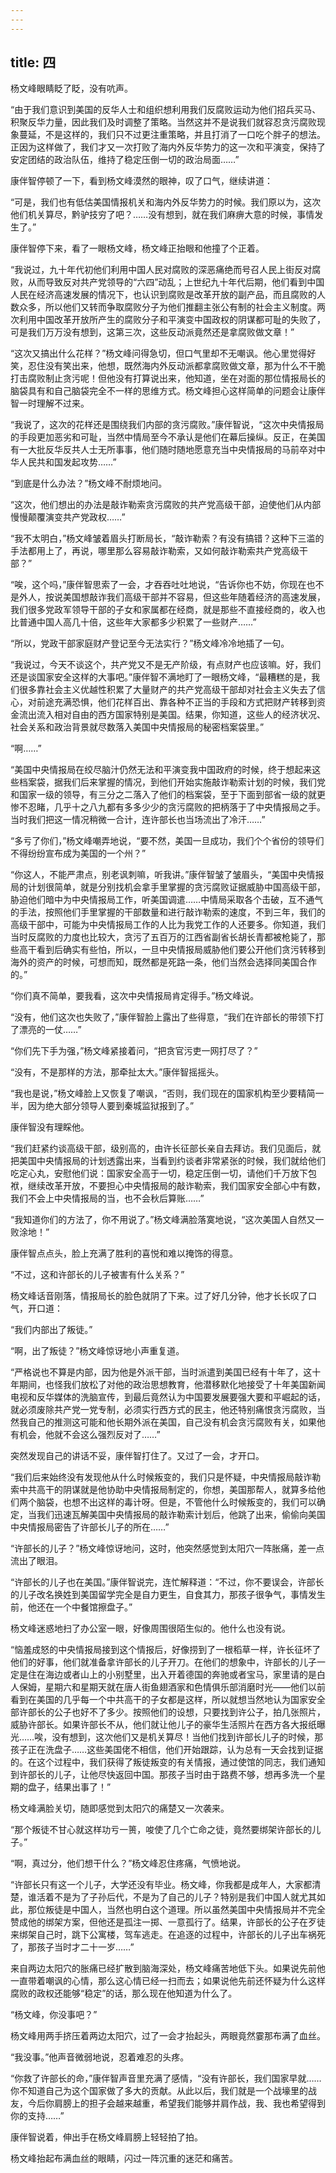```yaml
---
---
---
```

title: 四
---



杨文峰眼睛眨了眨，没有吭声。

“由于我们意识到美国的反华人士和组织想利用我们反腐败运动为他们招兵买马、积聚反华力量，因此我们及时调整了策略。当然这并不是说我们就容忍贪污腐败现象蔓延，不是这样的，我们只不过更注重策略，并且打消了一口吃个胖子的想法。正因为这样做了，我们才又一次打败了海内外反华势力的这一次和平演变，保持了安定团结的政治队伍，维持了稳定压倒一切的政治局面……”

康伴智停顿了一下，看到杨文峰漠然的眼神，叹了口气，继续讲道：

“可是，我们也有低估美国情报机关和海内外反华势力的时候。我们原以为，这次他们机关算尽，黔驴技穷了吧？……没有想到，就在我们麻痹大意的时候，事情发生了。”

康伴智停下来，看了一眼杨文峰，杨文峰正抬眼和他撞了个正着。

“我说过，九十年代初他们利用中国人民对腐败的深恶痛绝而号召人民上街反对腐败，从而导致反对共产党领导的“六四”动乱；上世纪九十年代后期，他们看到中国人民在经济高速发展的情况下，也认识到腐败是改革开放的副产品，而且腐败的人数众多，所以他们又转而争取腐败分子为他们推翻主张公有制的社会主义制度。两次利用中国改革开放所产生的腐败分子和平演变中国政权的阴谋都可耻的失败了，可是我们万万没有想到，这第三次，这些反动派竟然还是拿腐败做文章！”

“这次又搞出什么花样？”杨文峰问得急切，但口气里却不无嘲讽。他心里觉得好笑，忍住没有笑出来，他想，既然海内外反动派都拿腐败做文章，那为什么不干脆打击腐败制止贪污呢！但他没有打算说出来，他知道，坐在对面的那位情报局长的脑袋具有和自己脑袋完全不一样的思维方式。杨文峰担心这样简单的问题会让康伴智一时理解不过来。

“我说了，这次的花样还是围绕我们内部的贪污腐败。”康伴智说，“这次中央情报局的手段更加恶劣和可耻，当然中情局至今不承认是他们在幕后操纵。反正，在美国有一大批反华反共人士无所事事，他们随时随地愿意充当中央情报局的马前卒对中华人民共和国发起攻势……”

“到底是什么办法？”杨文峰不耐烦地问。

“这次，他们想出的办法是敲诈勒索贪污腐败的共产党高级干部，迫使他们从内部慢慢颠覆演变共产党政权……”

“我不太明白，”杨文峰皱着眉头打断局长，“敲诈勒索？有没有搞错？这种下三滥的手法都用上了，再说，哪里那么容易敲诈勒索，又如何敲诈勒索共产党高级干部？”

“唉，这个吗，”康伴智思索了一会，才吞吞吐吐地说，“告诉你也不妨，你现在也不是外人，按说美国想敲诈我们高级干部并不容易，但这些年随着经济的高速发展，我们很多党政军领导干部的子女和家属都在经商，就是那些不直接经商的，收入也比普通中国人高几十倍，这些年大家都多少积累了一些财产……”

“所以，党政干部家庭财产登记至今无法实行？”杨文峰冷冷地插了一句。

“我说过，今天不谈这个，共产党又不是无产阶级，有点财产也应该嘛。好，我们还是谈国家安全这样的大事吧。”康伴智不满地盯了一眼杨文峰，“最糟糕的是，我们很多靠社会主义优越性积累了大量财产的共产党高级干部却对社会主义失去了信心，对前途充满恐惧，他们花样百出、靠各种不正当的手段和方式把财产转移到资金流出流入相对自由的西方国家特别是美国。结果，你知道，这些人的经济状况、社会关系和政治背景就尽数落入美国中央情报局的秘密档案袋里。”

“啊……”

“美国中央情报局在绞尽脑汁仍然无法和平演变我中国政府的时候，终于想起来这些档案袋，据我们后来掌握的情况，到他们开始实施敲诈勒索计划的时候，我们党和国家一级的领导，有三分之二落入了他们的档案袋，至于下面到部省一级的就更惨不忍睹，几乎十之八九都有多多少少的贪污腐败的把柄落于了中央情报局之手。当时我们把这一情况稍微一合计，连许部长也当场流出了冷汗……”

“多亏了你们，”杨文峰嘲弄地说，“要不然，美国一旦成功，我们个个省份的领导们不得纷纷宣布成为美国的一个州？”

“你这人，不能严肃点，别老讽刺嘛，听我讲。”康伴智皱了皱眉头，“美国中央情报局的计划很简单，就是分别找机会拿手里掌握的贪污腐败证据威胁中国高级干部，胁迫他们暗中为中央情报局工作，听美国调遣……中情局采取各个击破，互不通气的手法，按照他们手里掌握的干部数量和进行敲诈勒索的速度，不到三年，我们的高级干部中，可能为中央情报局工作的人比为我党工作的人还要多。你知道，我们当时反腐败的力度也比较大，贪污了五百万的江西省副省长胡长青都被枪毙了，那些高干看到后确实有些怕，所以，一旦中央情报局威胁他们要公开他们贪污转移到海外的资产的时候，可想而知，既然都是死路一条，他们当然会选择同美国合作的。”

“你们真不简单，要我看，这次中央情报局肯定得手。”杨文峰说。

“没有，他们这次也失败了，”康伴智脸上露出了些得意，“我们在许部长的带领下打了漂亮的一仗……”

“你们先下手为强，”杨文峰紧接着问，“把贪官污吏一网打尽了？”

“没有，不是那样的方法，那牵扯太大。”康伴智摇摇头。

“我也是说，”杨文峰脸上又恢复了嘲讽，“否则，我们现在的国家机构至少要精简一半，因为绝大部分领导人要到秦城监狱报到了。”

康伴智没有理睬他。

“我们赶紧约谈高级干部，级别高的，由许长征部长亲自去拜访。我们见面后，就把美国中央情报局的计划透露出来，当看到约谈者非常紧张的时候，我们就给他们吃定心丸，安慰他们说：国家安全高于一切，稳定压倒一切，请他们千万放下包袱，继续改革开放，不要担心中央情报局的敲诈勒索，我们国家安全部心中有数，我们不会上中央情报局的当，也不会秋后算账……”

“我知道你们的方法了，你不用说了。”杨文峰满脸落寞地说，“这次美国人自然又一败涂地！”

康伴智点点头，脸上充满了胜利的喜悦和难以掩饰的得意。

“不过，这和许部长的儿子被害有什么关系？”

杨文峰话音刚落，情报局长的脸色就阴了下来。过了好几分钟，他才长长叹了口气，开口道：

“我们内部出了叛徒。”

“啊，出了叛徒？”杨文峰惊讶地小声重复道。

“严格说也不算是内部，因为他是外派干部，当时派遣到美国已经有十年了，这十年期间，也怪我们放松了对他的政治思想教育，他潜移默化地接受了十年美国新闻电视和反华媒体的洗脑宣传，到最后竟然认为中国要发展要强大要和平崛起的话，就必须废除共产党一党专制，必须实行西方式的民主，他还特别痛恨贪污腐败，当然我自己的推测这可能和他长期外派在美国，自己没有机会贪污腐败有关，如果他有机会，他就不会这么强烈反对了……”

突然发现自己的讲话不妥，康伴智打住了。又过了一会，才开口。

“我们后来始终没有发现他从什么时候叛变的，我们只是怀疑，中央情报局敲诈勒索中共高干的阴谋就是他协助中央情报局制定的，你想，美国那帮人，就算多给他们两个脑袋，也想不出这样的毒计呀。但是，不管他什么时候叛变的，我们可以确定，当我们迅速瓦解美国中央情报局的敲诈勒索计划后，他跳了出来，偷偷向美国中央情报局密告了许部长儿子的所在……”

“许部长的儿子？”杨文峰惊讶地问，这时，他突然感觉到太阳穴一阵胀痛，差一点流出了眼泪。

“许部长的儿子也在美国。”康伴智说完，连忙解释道：“不过，你不要误会，许部长的儿子改名换姓到美国留学完全是自力更生，自食其力，那孩子很争气，事情发生前，他还在一个中餐馆擦盘子。”

杨文峰迷惑地扫了办公室一眼，好像周围很陌生似的。他什么也没有说。

“恼羞成怒的中央情报局接到这个情报后，好像捞到了一根稻草一样，许长征坏了他们的好事，他们就准备拿许部长的儿子开刀。在他们的想象中，许部长的儿子一定是住在海边或者山上的小别墅里，出入开着德国的奔驰或者宝马，家里请的是白人保姆，星期六和星期天就在唐人街鱼翅酒家和色情俱乐部消磨时光——他们以前看到在美国的几乎每一个中共高干的子女都是这样，所以就想当然地认为国家安全部许部长的公子也好不了多少。按照他们的设想，只要找到许公子，拍几张照片，威胁许部长。如果许部长不从，他们就让他儿子的豪华生活照片在西方各大报纸曝光……唉，没有想到，这次他们又是机关算尽！当他们找到许部长儿子的时候，那孩子正在洗盘子……这些美国佬不相信，他们开始跟踪，认为总有一天会找到证据的。在这个过程中，我们获得了叛徒叛变的有关情报，通过使馆的同志，我们通知到许部长的儿子，让他尽快返回中国。那孩子当时由于路费不够，想再多洗一个星期的盘子，结果出事了！”

杨文峰满脸关切，随即感觉到太阳穴的痛楚又一次袭来。

“那个叛徒不甘心就这样功亏一篑，唆使了几个亡命之徒，竟然要绑架许部长的儿子。”

“啊，真过分，他们想干什么？”杨文峰忍住疼痛，气愤地说。

“许部长只有这一个儿子，大学还没有毕业。杨文峰，你我都是成年人，大家都清楚，谁活着不是为了子孙后代，不是为了自己的儿子？特别是我们中国人就尤其如此，那位叛徒是中国人，当然也明白这个道理。所以虽然美国中央情报局并不完全赞成他的绑架方案，但他还是孤注一掷、一意孤行了。结果，许部长的公子在歹徒来绑架自己时，跳下公寓楼，驾车逃走。在追逐的过程中，许部长的儿子出车祸死了，那孩子当时才二十一岁……”

来自两边太阳穴的胀痛已经扩散到脑海深处，杨文峰痛苦地低下头。如果说先前他一直带着嘲讽的心情，那么这心情已经一扫而去；如果说他先前还怀疑为什么这样腐败的政权还能够“稳定”的话，那么现在他知道为什么了。

“杨文峰，你没事吧？”

杨文峰用两手挤压着两边太阳穴，过了一会才抬起头，两眼竟然霎那布满了血丝。

“我没事。”他声音微弱地说，忍着难忍的头疼。

“你救了许部长的命，”康伴智声音里充满了感情，“没有许部长，我们国家早就……你不知道自己为这个国家做了多大的贡献。从此以后，我们就是一个战壕里的战友，今后你肩膀上的担子会越来越重，希望我们能够并肩作战，我、我也希望得到你的支持……”

康伴智说着，伸出手在杨文峰肩膀上轻轻拍了拍。

杨文峰抬起布满血丝的眼睛，闪过一阵沉重的迷茫和痛苦。